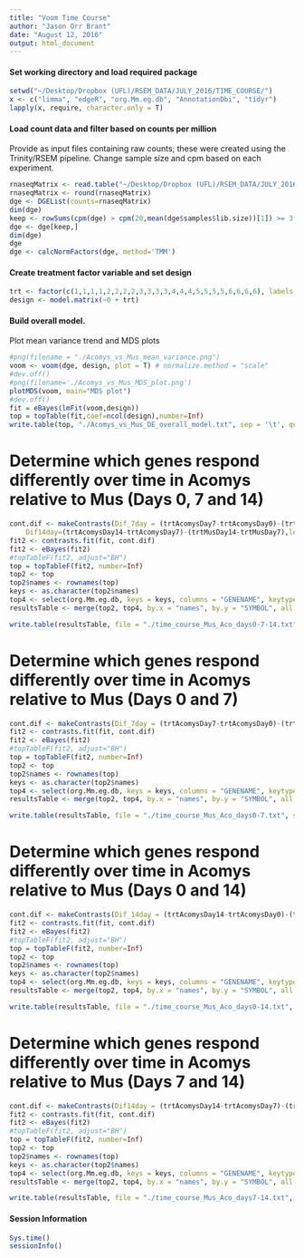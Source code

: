 ```yaml
---
title: "Voom Time Course"
author: "Jason Orr Brant"
date: "August 12, 2016"
output: html_document
---
```


#### Set working directory and load required package

```r
setwd("~/Desktop/Dropbox (UFL)/RSEM_DATA/JULY_2016/TIME_COURSE/")
x <- c("limma", "edgeR", "org.Mm.eg.db", "AnnotationDbi", "tidyr")
lapply(x, require, character.only = T)
```

#### Load count data and filter based on counts per million
Provide as input files containing raw counts; these were created using the Trinity/RSEM pipeline.
Change sample size and cpm based on each experiment.

```r
rnaseqMatrix <- read.table("~/Desktop/Dropbox (UFL)/RSEM_DATA/JULY_2016/TIME_COURSE/aco_and_mus_MR_gene_counts_matrix.txt", header=T, row.names=1, com='')
rnaseqMatrix <- round(rnaseqMatrix)
dge <- DGEList(counts=rnaseqMatrix)
dim(dge)
keep <- rowSums(cpm(dge) > cpm(20,mean(dge$samples$lib.size))[1]) >= 3
dge <- dge[keep,]
dim(dge)
dge
dge <- calcNormFactors(dge, method='TMM')
```

#### Create treatment factor variable and set design 

```r
trt <- factor(c(1,1,1,1,2,2,2,2,3,3,3,3,4,4,4,5,5,5,5,6,6,6,6), labels = c("AcomysDay0", "AcomysDay7", "AcomysDay14", "MusDay0", "MusDay7", "MusDay14"))
design <- model.matrix(~0 + trt)
```

#### Build overall model. 
Plot mean variance trend and MDS plots
```r
#png(filename = "./Acomys_vs_Mus_mean_variance.png")
voom <- voom(dge, design, plot = T) # normalize.method = "scale"
#dev.off()
#png(filename='./Acomys_vs_Mus_MDS_plot.png')
plotMDS(voom, main="MDS plot")
#dev.off()
fit = eBayes(lmFit(voom,design))
top = topTable(fit,coef=ncol(design),number=Inf)
write.table(top, "./Acomys_vs_Mus_DE_overall_model.txt", sep = '\t', quote = F, row.names = T)
```

# Determine which genes respond differently over time in Acomys relative to Mus (Days 0, 7 and 14)

```r
cont.dif <- makeContrasts(Dif_7day = (trtAcomysDay7-trtAcomysDay0)-(trtMusDay7-trtMusDay0),
    Dif14day=(trtAcomysDay14-trtAcomysDay7)-(trtMusDay14-trtMusDay7),levels=design)
fit2 <- contrasts.fit(fit, cont.dif)
fit2 <- eBayes(fit2)
#topTableF(fit2, adjust="BH")
top = topTableF(fit2, number=Inf)
top2 <- top
top2$names <- rownames(top)
keys <- as.character(top2$names)
top4 <- select(org.Mm.eg.db, keys = keys, columns = "GENENAME", keytype = "SYMBOL")
resultsTable <- merge(top2, top4, by.x = "names", by.y = "SYMBOL", all.x = T)

write.table(resultsTable, file = "./time_course_Mus_Aco_days0-7-14.txt", sep = '\t', quote = F, row.names = F)
```

# Determine which genes respond differently over time in Acomys relative to Mus (Days 0 and 7)

```r
cont.dif <- makeContrasts(Dif_7day = (trtAcomysDay7-trtAcomysDay0)-(trtMusDay7-trtMusDay0), levels=design)
fit2 <- contrasts.fit(fit, cont.dif)
fit2 <- eBayes(fit2)
#topTableF(fit2, adjust="BH")
top = topTableF(fit2, number=Inf)
top2 <- top
top2$names <- rownames(top)
keys <- as.character(top2$names)
top4 <- select(org.Mm.eg.db, keys = keys, columns = "GENENAME", keytype = "SYMBOL")
resultsTable <- merge(top2, top4, by.x = "names", by.y = "SYMBOL", all.x = T)

write.table(resultsTable, file = "./time_course_Mus_Aco_days0-7.txt", sep = '\t', quote = F, row.names = F)
```

# Determine which genes respond differently over time in Acomys relative to Mus (Days 0 and 14)

```r
cont.dif <- makeContrasts(Dif_14day = (trtAcomysDay14-trtAcomysDay0)-(trtMusDay14-trtMusDay0), levels=design)
fit2 <- contrasts.fit(fit, cont.dif)
fit2 <- eBayes(fit2)
#topTableF(fit2, adjust="BH")
top = topTableF(fit2, number=Inf)
top2 <- top
top2$names <- rownames(top)
keys <- as.character(top2$names)
top4 <- select(org.Mm.eg.db, keys = keys, columns = "GENENAME", keytype = "SYMBOL")
resultsTable <- merge(top2, top4, by.x = "names", by.y = "SYMBOL", all.x = T)

write.table(resultsTable, file = "./time_course_Mus_Aco_days0-14.txt", sep = '\t', quote = F, row.names = F)
```

# Determine which genes respond differently over time in Acomys relative to Mus (Days 7 and 14)

```r
cont.dif <- makeContrasts(Dif14day = (trtAcomysDay14-trtAcomysDay7)-(trtMusDay14-trtMusDay7), levels=design)
fit2 <- contrasts.fit(fit, cont.dif)
fit2 <- eBayes(fit2)
#topTableF(fit2, adjust="BH")
top = topTableF(fit2, number=Inf)
top2 <- top
top2$names <- rownames(top)
keys <- as.character(top2$names)
top4 <- select(org.Mm.eg.db, keys = keys, columns = "GENENAME", keytype = "SYMBOL")
resultsTable <- merge(top2, top4, by.x = "names", by.y = "SYMBOL", all.x = T)

write.table(resultsTable, file = "./time_course_Mus_Aco_days7-14.txt", sep = '\t', quote = F, row.names = F)
```

#### Session Information

```r
Sys.time()
sessionInfo()
```

